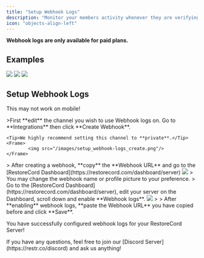 ```yaml
---
title: "Setup Webhook Logs"
description: "Monitor your members activity whenever they are verifying on your server."
icon: "objects-align-left"
---
```


<Note>**Webhook logs are only available for paid plans.**</Note>

## Examples
<Tabs>
  <Tab title="Success">
    <Frame>
        <img src="/images/webhook_success.png"/>
    </Frame>
  </Tab>
  <Tab title="VPN Check">
    <Frame>
        <img src="/images/webhook_VPN-check.png"/>
    </Frame>
  </Tab>
  <Tab title="Blacklist">
    <Frame>
        <img src="/images/setup_permission_general-channel_verified.png"/>
    </Frame>
  </Tab>
</Tabs>

## Setup Webhook Logs
<Warning>This may not work on mobile!</Warning>

<Steps>
  <Step title="Creating a Webhook">
    >First **edit** the channel you wish to use Webhook logs on. Go to **Integrations** then click **Create Webhook**.

    <Tip>We highly recommend setting this channel to **private**.</Tip>
    <Frame>
            <img src="/images/setup_webhook-logs_create.png"/>
    </Frame>
  </Step>
  <Step title="Copy Webhook URL">
    > After creating a webhook, **copy** the **Webhook URL** and go to the [RestoreCord Dashboard](https://restorecord.com/dashboard/server)
    <Frame>
            <img src="/images/setup_webhook-logs_copy-url.png"/>
    </Frame>
    >
    <Info>You may change the webhook name or profile picture to your preference.</Info>
  </Step>
  
  <Step title="Add Webhook to RestoreCord">
    > Go to the [RestoreCord Dashboard](https://restorecord.com/dashboard/server), edit your server on the Dashboard, scroll down and enable **Webhook logs**.

<Frame>
        <img src="/images/setup_webhook-logs_configure.png"/>
</Frame>
>
> After **enabling** webhook logs, **paste the Webhook URL** you have copied before and click **Save**.

  </Step>
</Steps>


<Check>You have successfully configured webhook logs for your RestoreCord Server!</Check>

>
>
<Info>
  <Card title="Any Questions?" icon="question" href="https://restr.co/discord">
    If you have any questions, feel free to join our [Discord Server](https://restr.co/discord) and ask us anything!
  </Card>
</Info>
